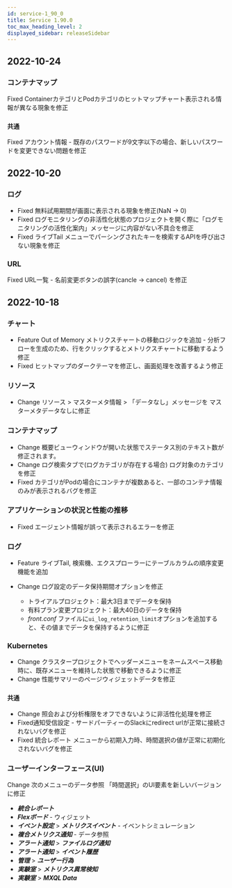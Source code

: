 ```yaml
---
id: service-1_90_0
title: Service 1.90.0
toc_max_heading_level: 2
displayed_sidebar: releaseSidebar
---
```



## 2022-10-24

### コンテナマップ

<Status>Fixed</Status> ContainerカテゴリとPodカテゴリのヒットマップチャート表示される情報が異なる現象を修正

### `共通`

<Status>Fixed</Status> <UI>アカウント情報</UI> - 既存のパスワードが9文字以下の場合、新しいパスワードを変更できない問題を修正

## 2022-10-20

### ログ

- <Status>Fixed</Status> 無料試用期間が画面に表示される現象を修正(NaN → 0)
- <Status>Fixed</Status> ログモニタリングの非活性化状態のプロジェクトを開く際に「ログモニタリングの活性化案内」メッセージに内容がない不具合を修正
- <Status>Fixed</Status> <UI>ライブTail</UI> メニューでパーシングされたキーを検索するAPIを呼び出さない現象を修正

### URL

<Status>Fixed</Status> URL一覧 - 名前変更ボタンの誤字(cancle → cancel) を修正

## 2022-10-18

### チャート

- <Status>Feature</Status> Out of Memory メトリクスチャートの移動ロジックを追加 - 分析フローを生成のため、行をクリックするとメトリクスチャートに移動するよう修正
- <Status>Fixed</Status> ヒットマップのダークテーマを修正し、画面処理を改善するよう修正

### リソース

- <Status>Change</Status> <UI>リソース</UI> > <UI>マスターメタ情報</UI> > 「データなし」メッセージを <UI>マスターメタデータなし</UI>に修正

### コンテナマップ

- <Status>Change</Status> 概要ビューウィンドウが開いた状態でステータス別のテキスト数が修正されます。
- <Status>Change</Status> ログ検索タブで(ログカテゴリが存在する場合) ログ対象のカテゴリを修正
- <Status>Fixed</Status> カテゴリがPodの場合にコンテナが複数あると、一部のコンテナ情報のみが表示されるバグを修正

### アプリケーションの状況と性能の推移

- <Status>Fixed</Status> エージェント情報が誤って表示されるエラーを修正

### ログ

- <Status>Feature</Status> <UI>ライブTail</UI>, <UI>検索機</UI>、<UI>エクスプローラー</UI>にテーブルカラムの順序変更機能を追加
- <Status>Change</Status> ログ設定のデータ保持期間オプションを修正

  - トライアルプロジェクト：最大3日までデータを保持
  - 有料プラン変更プロジェクト：最大40日のデータを保持
  - *front.conf* ファイルに`ui_log_retention_limit`オプションを追加すると、その値までデータを保持するように修正

### Kubernetes

- <Status>Change</Status> クラスタープロジェクトでヘッダーメニューをネームスペース移動時に、既存メニューを維持した状態で移動できるように修正
- <Status>Change</Status> 性能サマリーのページウィジェットデータを修正

### `共通`

- <Status>Change</Status> 照会および分析権限をオフできないように非活性化処理を修正
- <Status>Fixed</Status>通知受信設定 - サードパーティーのSlackにredirect urlが正常に接続されないバグを修正
- <Status>Fixed</Status> <UI>統合レポート</UI> メニューから初期入力時、時間選択の値が正常に初期化されないバグを修正

### ユーザーインターフェース(UI)

<Status>Change</Status> 次のメニューのデータ参照 「<UI>時間選択</UI>」のUI要素を新しいバージョンに修正

- **_統合レポート_**
- **_Flexボード_** - ウィジェット
- **_イベント設定_** > **_メトリクスイベント_** - イベントシミュレーション
- **_複合メトリクス通知_** - データ参照
- **_アラート通知_** > **_ファイルログ通知_**
- **_アラート通知_** > **_イベント履歴_**
- **_管理_** > **_ユーザー行為_**
- **_実験室_** > **_メトリクス異常検知_**
- **_実験室_** > **_MXQL Data_**
